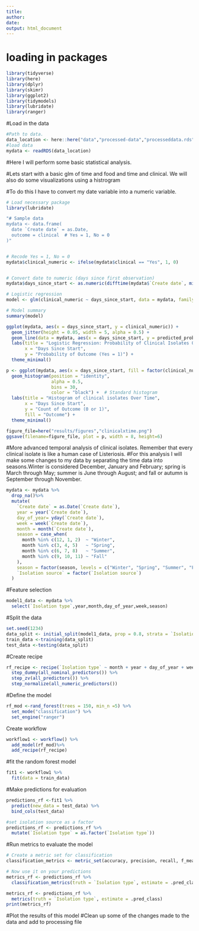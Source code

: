 ```yaml
---
title: 
author: 
date: 
output: html_document
---
```

# loading in packages
```r
library(tidyverse)
library(here) 
library(dplyr)
library(skimr)
library(ggplot2)
library(tidymodels)
library(lubridate)
library(ranger)

```
#Load in the data
```r
#Path to data. 
data_location <- here::here("data","processed-data","processeddata.rds")
#load data
mydata <- readRDS(data_location)
```

#Here I will perform some basic statistical analysis.

#Lets start with a basic glm of time and food and time and clinical. We will also do some visualizations using a histrogram

#To do this I have to convert my date variable into a numeric variable.

```r
# Load necessary package
library(lubridate)

"# Sample data
mydata <- data.frame(
  date `Create date` = as.Date,
  outcome = clinical  # Yes = 1, No = 0
)"


# Recode Yes = 1, No = 0
mydata$clinical_numeric <- ifelse(mydata$clinical == "Yes", 1, 0)


# Convert date to numeric (days since first observation)
mydata$days_since_start <- as.numeric(difftime(mydata$`Create date`, min(mydata$`Create date`), units = "days"))

# Logistic regression
model <- glm(clinical_numeric ~ days_since_start, data = mydata, family = binomial)

# Model summary
summary(model)

```
```r

ggplot(mydata, aes(x = days_since_start, y = clinical_numeric)) +
  geom_jitter(height = 0.05, width = 5, alpha = 0.5) +  
  geom_line(data = mydata, aes(x = days_since_start, y = predicted_prob), color = "blue", size = 1) +
  labs(title = "Logistic Regression: Probability of Clinical Isolates Over Time",
       x = "Days Since Start",
       y = "Probability of Outcome (Yes = 1)") +
  theme_minimal()


```
```r
p <- ggplot(mydata, aes(x = days_since_start, fill = factor(clinical_numeric))) +  # Fill by outcome (0 or 1)
  geom_histogram(position = "identity", 
                 alpha = 0.5, 
                 bins = 30, 
                 color = "black") +  # Standard histogram
  labs(title = "Histogram of clinical isolates Over Time",
       x = "Days Since Start",
       y = "Count of Outcome (0 or 1)",
       fill = "Outcome") +
  theme_minimal()

figure_file=here("results/figures","clinicalxtime.png")
ggsave(filename=figure_file, plot = p, width = 8, height=6)
```


#More advanced temporal analysis of clinical isolates. Remember that every clinical isolate is like a human case of Listeriosis.
#For this analysis I will make some changes to my data by separating the time data into seasons.Winter is considered December, January and February; spring is March through May; summer is June through August; and fall or autumn is September through November.


```r
mydata <- mydata %>%
  drop_na()%>%
  mutate(
    `Create date` = as.Date(`Create date`),
    year = year(`Create date`),
    day_of_year= yday(`Create date`),
    week = week(`Create date`),
    month = month(`Create date`),
    season = case_when(
      month %in% c(12, 1, 2)  ~ "Winter",
      month %in% c(3, 4, 5)   ~ "Spring",
      month %in% c(6, 7, 8)   ~ "Summer",
      month %in% c(9, 10, 11) ~ "Fall"
    ),
    season = factor(season, levels = c("Winter", "Spring", "Summer", "Fall")),
    `Isolation source` = factor(`Isolation source`)
  )
```

#Feature selection
```r
model1_data <- mydata %>%
  select(`Isolation type`,year,month,day_of_year,week,season)
```

#Split the data
```r
set.seed(1234)
data_split <- initial_split(model1_data, prop = 0.8, strata = `Isolation type`)
train_data <-training(data_split)
test_data <-testing(data_split)
```
#Create recipe
```r
rf_recipe <- recipe(`Isolation type` ~ month + year + day_of_year + week + season, data = train_data) %>%
  step_dummy(all_nominal_predictors()) %>%
  step_zv(all_predictors()) %>%
  step_normalize(all_numeric_predictors())
```

#Define the model
```r
rf_mod <-rand_forest(trees = 150, min_n =5) %>%
  set_mode("classification") %>%
  set_engine("ranger")
```
Create workflow
```r
workflow1 <- workflow() %>%
  add_model(rf_mod)%>%
  add_recipe(rf_recipe)
```
#fit the random forest model
```r
fit1 <- workflow1 %>%
  fit(data = train_data)
```
#Make predictions for evaluation
```r
predictions_rf <-fit1 %>%
  predict(new_data = test_data) %>%
  bind_cols(test_data)

```
```r
#set isolation source as a factor
predictions_rf <- predictions_rf %>%
  mutate(`Isolation type` = as.factor(`Isolation type`))

```

#Run metrics to evaluate the model
```r

# Create a metric set for classification
classification_metrics <- metric_set(accuracy, precision, recall, f_meas)

# Now use it on your predictions
metrics_rf <- predictions_rf %>%
  classification_metrics(truth = `Isolation type`, estimate = .pred_class)

```

```r
metrics_rf <- predictions_rf %>%
  metrics(truth = `Isolation type`, estimate = .pred_class)
print(metrics_rf)
```
#Plot the results of this model
#Clean up some of the changes made to the data and add to processing file

